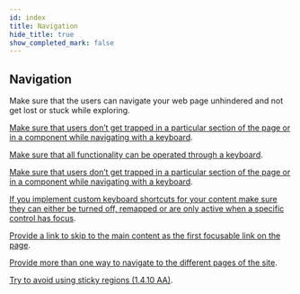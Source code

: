 ```yaml
---
id: index
title: Navigation
hide_title: true
show_completed_mark: false
---
```



<Card icon="🧭">

## Navigation

Make sure that the users can navigate your web page unhindered and not get lost or stuck while exploring.

</Card>


<CategoryItem id="avoid-navigation-trap">

[Make sure that users don’t get trapped in a particular section of the page or in a component while navigating with a keyboard](avoid-navigation-trap.md).
<!--
This can become an issue when using plug-ins or embedded applications on the page, as well as modal dialogs, form controls as a calendar picker or autocomplete widgets. The user must be able to leave the component with standard navigation such as arrow or tab keys (or other standard exit method).

</CategoryItem>


<CategoryItem id="componentsfocus">

[Make sure that components receives focus in a way that makes sense](components-focus.md).
<!--
It’s important that the tab (keyboard focus) order is set so it matches the expected reading order so that keyboard users don’t get disoriented when tabbing through the UI.

</CategoryItem>


<CategoryItem id="nav-links-same-order">

[Ensure that the links belonging to navigation always occur in the same relative order on each page](nav-links-same-order.md).
<!--
This will help users to predict where they will find content in the navigation. 
-->
</CategoryItem>


<CategoryItem id="full-keyboard-interactions">

[Make sure that all functionality can be operated through a keyboard](full-keyboard-interactions.md).
<!--
People who are blind, who have low vision or have trouble navigating with a mouse due to tremors need to be able to navigate and use the site via keyboard only (or keyboard alternative) 
-->
</CategoryItem>


<CategoryItem id="avoid-navigation-trap">

[Make sure that users don’t get trapped in a particular section of the page or in a component while navigating with a keyboard](avoid-navigation-trap.md).
<!--
This can become an issue when using plug-ins or embedded applications on the page, as well as modal dialogs, form controls as a calendar picker or autocomplete widgets. The user must be able to leave the component with standard navigation such as arrow or tab keys (or other standard exit method)
-->
</CategoryItem>


<CategoryItem id="keyboard-shortcuts">

[If you implement custom keyboard shortcuts for your content make sure they can either be turned off, remapped or are only active when a specific control has focus](keyboard-shortcuts.md).
<!--
Keyboard shortcuts can make it faster to navigate your content, but should be used with care. Certain users can due to motor difficulties accidentally tap the wrong key, people who uses speech input can accidentally trigger a shortcut and some users might have set their own shortcuts to make navigation easier for them which then gets mixed up.
-->
</CategoryItem>


<CategoryItem id="link-to-main-content">

[Provide a link to skip to the main content as the first focusable link on the page](keyboard-shortcuts.md).
<!--
Make it easier for screen reader users and those who are tabbing through the UI to navigate your site by allowing them to skip over repeating content, such as header and navigation.
-->
</CategoryItem>


<CategoryItem id="more-ways-navigation">

[Provide more than one way to navigate to the different pages of the site](more-ways-navigation.md).
<!--
It’s important that there is more than one way for users to locate content in a manner that best meets their needs.
-->
</CategoryItem>


<CategoryItem id="avoid-sticky-regions">

[Try to avoid using sticky regions (1.4.10 AA)](avoid-sticky-regions).

</CategoryItem>
